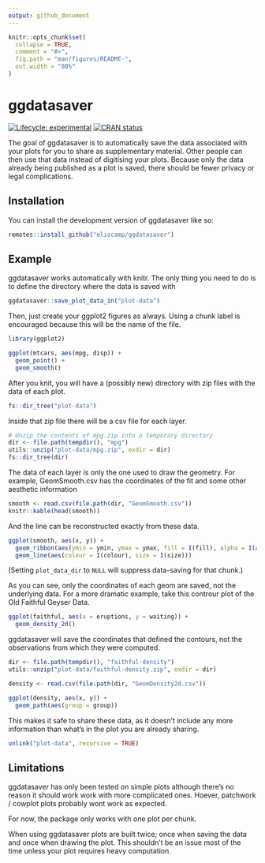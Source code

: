 ```yaml
---
output: github_document
---
```


<!-- README.md is generated from README.Rmd. Please edit that file -->

```r
knitr::opts_chunk$set(
  collapse = TRUE,
  comment = "#>",
  fig.path = "man/figures/README-",
  out.width = "80%"
)
```

# ggdatasaver

<!-- badges: start -->
[![Lifecycle: experimental](https://img.shields.io/badge/lifecycle-experimental-orange.svg)](https://lifecycle.r-lib.org/articles/stages.html#experimental)
[![CRAN status](https://www.r-pkg.org/badges/version/ggdatasaver)](https://CRAN.R-project.org/package=ggdatasaver)
<!-- badges: end -->

The goal of ggdatasaver is to automatically save the data associated with your plots for you to share as supplementary material. 
Other people can then use that data instead of digitising your plots. 
Because only the data already being published as a plot is saved, there should be fewer privacy or legal complications.

## Installation

You can install the development version of ggdatasaver like so:

``` r
remotes::install_github("eliocamp/ggdatasaver")
```

## Example

ggdatasaver works automatically with knitr. 
The only thing you need to do is to define the directory where the data is saved with

```r
ggdatasaver::save_plot_data_in("plot-data")
```


Then, just create your ggplot2 figures as always. 
Using a chunk label is encouraged because this will be the name of the file. 

```r
library(ggplot2)

ggplot(mtcars, aes(mpg, disp)) +
  geom_point() +
  geom_smooth()

```

After you knit, you will have a (possibly new) directory with zip files with the data of each plot. 

```r
fs::dir_tree("plot-data")
```

Inside that zip file there will be a csv file for each layer. 

```r
# Unzip the contents of mpg.zip into a temporary directory. 
dir <- file.path(tempdir(), "mpg")
utils::unzip("plot-data/mpg.zip", exdir = dir)
fs::dir_tree(dir)
```

The data of each layer is only the one used to draw the geometry. 
For example, GeomSmooth.csv has the coordinates of the fit and some other aesthetic information

```r
smooth <- read.csv(file.path(dir, "GeomSmooth.csv"))
knitr::kable(head(smooth))
```

And the line can be reconstructed exactly from these data. 

```r
ggplot(smooth, aes(x, y)) + 
  geom_ribbon(aes(ymin = ymin, ymax = ymax, fill = I(fill), alpha = I(alpha))) +
  geom_line(aes(colour = I(colour), size = I(size)))
```

(Setting `plot_data_dir` to `NULL` will suppress data-saving for that chunk.)

As you can see, only the coordinates of each geom are saved, not the underlying data. 
For a more dramatic example, take this controur plot of the Old Faithful Geyser Data.


```r
ggplot(faithful, aes(x = eruptions, y = waiting)) +
  geom_density_2d()
```

ggdatasaver will save the coordinates that defined the contours, not the observations from which they were computed. 

```r
dir <- file.path(tempdir(), "faithful-density")
utils::unzip("plot-data/faithful-density.zip", exdir = dir)

density <- read.csv(file.path(dir, "GeomDensity2d.csv"))

ggplot(density, aes(x, y)) +
  geom_path(aes(group = group))
```

This makes it safe to share these data, as it doesn't include any more information than what's in the plot you are already sharing. 

```r
unlink("plot-data", recursive = TRUE)
```


## Limitations


ggdatasaver has only been tested on simple plots although there's no reason it should work work with more complicated ones.
Hoever, patchwork / cowplot plots probably wont work as expected. 

For now, the package only works with one plot per chunk. 

When using ggdatasaver plots are built twice; once when saving the data and once when drawing the plot. 
This shouldn't be an issue most of the time unless your plot requires heavy computation. 
